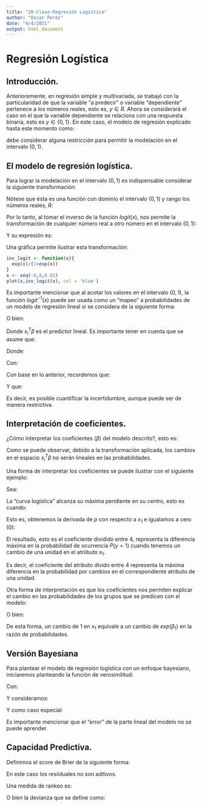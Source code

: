 ```yaml
---
title: "20-Clase-Regresión Logística"
author: "Oscar Perez"
date: "4/4/2021"
output: html_document
---
```


<!-- RENAME CURRENT FILE TO MATCH LECTURE NUMBER AND A GOOD DESCRIPTOR OF THE CONTENT -->
<!-- E.g., "01_introduccion.Rmd" -->

<!-- >>>>>>> DO NOT EDIT MACRO LINES -->


<!-- >>>>>>> IF NEEDED, ADD A NEW FILE WITH YOUR OWN MACROS -->
<!-- \input{lecture_01_macro.tex} % Name of supplemental macros should match lecture number -->

<!-- >>>>>>> LECTURE NUMBER AND TITLE -->
# Regresión Logística

## Introducción.

Anterioremente, en regresión simple y multivariada, se trabajó con la particularidad de que la variable "a predecir" o variable "dependiente" pertenece a los números reales, esto es, $y \in R$. Ahora se considerará el caso en el que la variable dependiente se relaciona con una respuesta binaria, esto es $y \in \{0,1\}$. En este caso, el modelo de regresión explicado hasta este momento como:


  \begin{equation}
      y = X^T\beta \,
  \end{equation}
  

debe considerar alguna restricción para permitir la  modelación en el intervalo $(0,1)$. 


## El modelo de regresión logística.

Para lograr la modelación en el intervalo $(0,1)$ es indispensable considerar la siguiente transformación:
\vspace{25mm}

  \begin{equation}
      logit(x) = log(\frac{x}{1-x})  \hspace{1cm} x \in (0,1)
  \end{equation}
  
\vspace{1cm}

Nótese que ésta es una función con dominio el intervalo $(0,1)$ y rango los números reales, $R$:

  \begin{equation}
      logit(x): (0,1) \rightarrow R
  \end{equation}

Por lo tanto, al tomar el inverso de la función $logit(x)$, nos permite la transformación de cualquier número real a otro número en el intervalo $(0,1)$:
\vspace{25mm}

  \begin{equation}
      logit^{-1}(x) : R \rightarrow (0,1)
  \end{equation}

Y su expresión es:

  \begin{equation}
      logit^{-1}(x) = \frac{exp(x)}{1+exp(x)}
  \end{equation}
  
Una gráfica permite ilustrar esta transformación:
  
```r
inv_logit <- function(x){
  exp(x)/(1+exp(x))
}
x <- seq(-8,8,0.01)
plot(x,inv_logit(x), col = 'blue')
```

Es importante mencionar que al acotar los valores en el intervalo $(0,1)$, la función $logit^{-1}(x)$ puede ser usada como un "mapeo" a probabilidades de un modelo de regresión lineal si se considera de la siguiente forma:
\medskip

  \begin{equation}
      P(y_{i}=1) =  logit^{-1}(X^T\beta)
  \end{equation}

\medskip
O bien:

  \begin{equation}
      P(y_{i}=1|x_{i},\beta) =  logit^{-1}(x_{i}^T\beta)
  \end{equation}


Donde $x_{i}^T\beta$ es el predictor lineal. Es importante tener en cuenta que se asume que:

  \begin{equation}
      y_{i}=1|x_{i},\beta \sim Bernoulli(p_{i})
  \end{equation}
  
Donde:

  \begin{equation}
      p_{i} = logit^{-1}(x_{i}^T\beta)
  \end{equation}
  
Con:

  \begin{equation}
      x_{i}^T\beta = \beta_{0} + \beta_{1}x_{1}  + \cdots + \beta_{k}x_{k}
  \end{equation}
  
Con base en lo anterior, recordemos que:

  \begin{equation}
      E(y_{i}=1|x_{i},\beta) = p_{i}
  \end{equation}
  
Y que:

  \begin{equation}
      V(y_{i}=1|x_{i},\beta) = p_{i}(1-p_{i})
  \end{equation}
  
Es decir, es posible cuantificar la incertidumbre, aunque puede ser de manera restrictiva.

## Interpretación de coeficientes.

¿Cómo interpretar los coeficientes ($\beta$) del modelo descrito?, esto es:

  \begin{equation}
      p_{i} = logit^{-1}(x_{i}^T\beta)
  \end{equation}
  
Como se puede observar, debido a la transformación aplicada, los  cambios en el espacio $x_{i}^T\beta$ no serán lineales en las probabilidades. 


Una forma de interpretar los coeficientes se puede ilustrar con el siguiente ejemplo:

Sea:

  \begin{equation}
      \beta_{0} + \beta_{1}x_{1} = logit(p)
  \end{equation}


La "curva logística" alcanza su máxima pendiente en su centro, esto es cuando:

  \begin{equation}
      \beta_{0} + \beta_{1}x_{1} = 0 \hspace{5mm}tal\hspace{5mm} que\hspace{5mm}  logit^{-1}(\beta_{0} + \beta_{1}x_{1})=0.5
  \end{equation}

Esto es, obtenemos la derivada de $p$ con respecto a $x_{1}$ e igualamos a cero (0):

  \begin{equation}
      \frac{dp}{x_{1}} = \beta_{1}\frac{exp(0)}{(1+exp(0))} = \frac{\beta_{1}}{4}
  \end{equation}

El resultado, esto es el coeficiente dividido  entre 4, representa la  diferencia máxima en la probabilidad de ocurrencia $P(y=1)$ cuando tenemos un cambio de una unidad en el atriibuto $x_{1}$.

Es decir, el coeficiente del atributo divido entre 4 representa la máxima diferencia en la probabilidad por cambios en el correspondiente atributo de una unidad.

Otra forma de interpretación es que los coeficientes nos permiten explicar el cambio en las probabilidades de los grupos que se predicen con el modelo:

  \begin{equation}
      log(\frac{P(y = 1)}{P(y = 0)}) = logit(P(y = 1)) = \beta_{0} + \beta_{1}x_{1}
  \end{equation}

O bien:

  \begin{equation}
      \frac{P(y = 1)}{P(y = 0)} = exp(\beta_{0})exp(\beta_{1}x_{1})
  \end{equation}

De esta forma, un cambio de 1 en $x_{1}$ equivale a un cambio de $exp(\beta_{1})$ en la razón de probabilidades. 


## Versión Bayesiana

Para plantear el modelo de regresión logística con un enfoque bayesiano, iniciaremos planteando la función de verosimilitud:

  \begin{equation}
      \prod(\underline y_{n} | \underline x_{n}, \beta) = \prod_{i=1}^{n} p_{i}^{y_{i}}(1-p_{i})^{(1-y_{i})}
  \end{equation}
  
Con:

  \begin{equation}
      p_{i} = logit^{-1}(\beta_{0} + \beta_{1}x_{1}  + \cdots + \beta_{k}x_{k})
  \end{equation}
  
Y consideramos:

  \begin{equation}
      \beta_{j} \sim \mathsf{N}(0,\frac{2.5}{ds(x_{j})})
  \end{equation}
  
Y como caso especial:
  

  \begin{equation}
      \beta_{0} \sim \mathsf{N}(0,2.5)
  \end{equation}
  
Es importante mencionar que el "error" de la parte lineal del modelo no se puede aprender.

## Capacidad Predictiva.

Definimos el score de Brier de la siguiente forma:

  \begin{equation}
      Score\hspace{5mm} de \hspace{5mm}Bier =  \frac{1}{n}\sum(p_{i}-y_{i})^{2} \approx R^{2} \Rightarrow \frac{1}{n}\sum p_{i}(1-p_{i})
  \end{equation}

En este caso los resiiduales no son aditivos.

Una medida de rankeo es:

  \begin{equation}
      log-densidad = log(\prod(y_{i} | x_{i}, \beta)) = y_{i}log(p_{i})+(1-y_{i})log(1-p_{i})
  \end{equation}

O bien la devianza que se define como:

  \begin{equation}
      Devianza = -2log(\prod(y_{i} | x_{i}, \beta))
  \end{equation}



